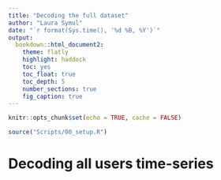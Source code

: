```yaml
---
title: "Decoding the full dataset"
author: "Laura Symul"
date: "`r format(Sys.time(), '%d %B, %Y')`"
output: 
  bookdown::html_document2: 
    theme: flatly
    highlight: haddock
    toc: yes
    toc_float: true
    toc_depth: 5
    number_sections: true
    fig_caption: true
---
```


```r
knitr::opts_chunk$set(echo = TRUE, cache = FALSE)
```

```r
source("Scripts/00_setup.R")
```

# Decoding all users time-series

